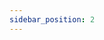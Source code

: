 ```yaml
---
sidebar_position: 2
---
```


<figure className="wp-block-image size-full is-resized">
    <img
      src="https://wordpressfreezonex.oss-cn-hangzhou.aliyuncs.com/factoryModeling/1.png"
      alt=""
      className="wp-image-553"
      width={596}
      height={348}
    />
  </figure>  